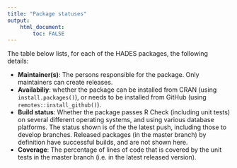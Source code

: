 ```yaml
---
title: "Package statuses"
output: 
    html_document:
        toc: FALSE
---
```


The table below lists, for each of the HADES packages, the following details:

- **Maintainer(s)**: The persons responsible for the package. Only maintainers can create releases.
- **Availabiliy**: whether the package can be installed from CRAN (using `install.packages()`), or needs to be installed from GitHub (using `remotes::install_github()`).
- **Build status**: Whether the package passes R Check (including unit tests) on several different operating systems, and using various database platforms. The status shown is of the  the latest push, including those to develop branches. Released packages (in the master branch) by definition have successful builds, and are not shown here.
- **Coverage**: The percentage of lines of code that is covered by the unit tests in the master branch (i.e. in the latest released version).

